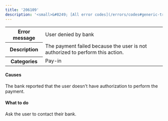---
title: '206109'
description: '<small>&#8249; [All error codes](/errors/codes#generic-transaction-errors)</small>'
---
  
<table>
<tbody>
<tr>
<th class="header"><strong>Error message</strong></th>
<td class="table-content">User denied by bank</td>
</tr>
<tr>
<th class="header"><strong>Description</strong></th>
<td class="table-content">The payment failed because the user is not authorized to perform this action.</td>
</tr>
<tr>
<th class="header"><strong>Categories</strong></th>
<td class="table-content">  
<div class="label">Pay-in</div>
</td>
</tr>
</tbody>
</table>  

#### Causes

The bank reported that the user doesn't have authorization to perform the payment.

#### What to do

Ask the user to contact their bank.